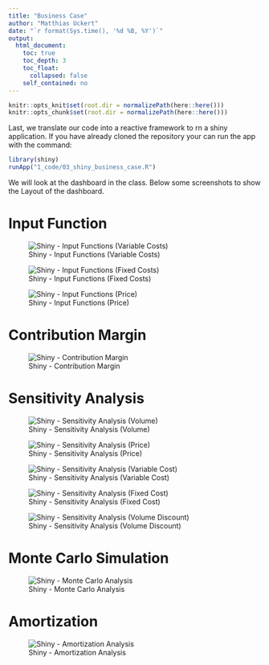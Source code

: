 ```yaml
---
title: "Business Case"
author: "Matthias Uckert"
date: "`r format(Sys.time(), '%d %B, %Y')`"
output: 
  html_document:
    toc: true
    toc_depth: 3
    toc_float:
      collapsed: false
    self_contained: no
---
```


```r
knitr::opts_knit$set(root.dir = normalizePath(here::here())) 
knitr::opts_chunk$set(root.dir = normalizePath(here::here()))
```

Last, we translate our code into a reactive framework to rn a shiny
application. If you have already cloned the repository your can run the
app with the command:

```r
library(shiny)
runApp("1_code/03_shiny_business_case.R")
```

We will look at the dashboard in the class. Below some screenshots to
show the Layout of the dashboard.

# Input Function

![Shiny - Input Functions (Variable
Costs)](images/Shiny%20-%20Input%20Functions%20(Variable%20Costs).png)

![Shiny - Input Functions (Fixed
Costs)](images/Shiny%20-%20Input%20Functions%20(Fixed%20Costs).png)

![Shiny - Input Functions
(Price)](images/Shiny%20-%20Input%20Functions%20(Price).png)

# Contribution Margin

![Shiny - Contribution
Margin](images/Shiny%20-%20Contribution%20Margin.png)

# Sensitivity Analysis

![Shiny - Sensitivity Analysis
(Volume)](images/Shiny%20-%20Sensitivity%20Analysis%20(Volume).png)

![Shiny - Sensitivity Analysis
(Price)](images/Shiny%20-%20Sensitivity%20Analysis%20(Price).png)

![Shiny - Sensitivity Analysis (Variable
Cost)](images/Shiny%20-%20Sensitivity%20Analysis%20(Variable%20Cost).png)

![Shiny - Sensitivity Analysis (Fixed
Cost)](images/Shiny%20-%20Sensitivity%20Analysis%20(Fixed%20Cost).png)

![Shiny - Sensitivity Analysis (Volume
Discount)](images/Shiny%20-%20Sensitivity%20Analysis%20(Volume%20Discount).png)

# Monte Carlo Simulation

![Shiny - Monte Carlo
Analysis](images/Shiny%20-%20Monte%20Carlo%20Analysis.png)

# Amortization

![Shiny - Amortization
Analysis](images/Shiny%20-%20Amortization%20Analysis.png)
